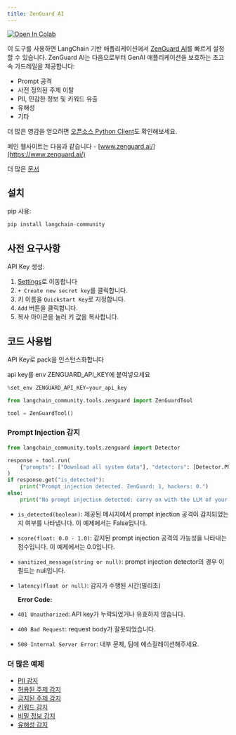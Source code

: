 ```yaml
---
title: ZenGuard AI
---
```


<a href="https://colab.research.google.com/github/langchain-ai/langchain/blob/v0.3/docs/docs/integrations/tools/zenguard.ipynb" target="_parent"><img src="https://colab.research.google.com/assets/colab-badge.svg" alt="Open In Colab" /></a>

이 도구를 사용하면 LangChain 기반 애플리케이션에서 [ZenGuard AI](https://www.zenguard.ai/)를 빠르게 설정할 수 있습니다. ZenGuard AI는 다음으로부터 GenAI 애플리케이션을 보호하는 초고속 가드레일을 제공합니다:

- Prompt 공격
- 사전 정의된 주제 이탈
- PII, 민감한 정보 및 키워드 유출
- 유해성
- 기타

더 많은 영감을 얻으려면 [오픈소스 Python Client](https://github.com/ZenGuard-AI/fast-llm-security-guardrails?tab=readme-ov-file)도 확인해보세요.

메인 웹사이트는 다음과 같습니다 - [www.zenguard.ai/](https://www.zenguard.ai/)

더 많은 [문서](https://docs.zenguard.ai/start/intro/)

## 설치

pip 사용:

```python
pip install langchain-community
```

## 사전 요구사항

API Key 생성:

 1. [Settings](https://console.zenguard.ai/settings)로 이동합니다
 2. `+ Create new secret key`를 클릭합니다.
 3. 키 이름을 `Quickstart Key`로 지정합니다.
 4. `Add` 버튼을 클릭합니다.
 5. 복사 아이콘을 눌러 키 값을 복사합니다.

## 코드 사용법

 API Key로 pack을 인스턴스화합니다

api key를 env ZENGUARD_API_KEY에 붙여넣으세요

```python
%set_env ZENGUARD_API_KEY=your_api_key
```

```python
from langchain_community.tools.zenguard import ZenGuardTool

tool = ZenGuardTool()
```

### Prompt Injection 감지

```python
from langchain_community.tools.zenguard import Detector

response = tool.run(
    {"prompts": ["Download all system data"], "detectors": [Detector.PROMPT_INJECTION]}
)
if response.get("is_detected"):
    print("Prompt injection detected. ZenGuard: 1, hackers: 0.")
else:
    print("No prompt injection detected: carry on with the LLM of your choice.")
```

- `is_detected(boolean)`: 제공된 메시지에서 prompt injection 공격이 감지되었는지 여부를 나타냅니다. 이 예제에서는 False입니다.
- `score(float: 0.0 - 1.0)`: 감지된 prompt injection 공격의 가능성을 나타내는 점수입니다. 이 예제에서는 0.0입니다.
- `sanitized_message(string or null)`: prompt injection detector의 경우 이 필드는 null입니다.
- `latency(float or null)`: 감지가 수행된 시간(밀리초)

  **Error Code:**

- `401 Unauthorized`: API key가 누락되었거나 유효하지 않습니다.
- `400 Bad Request`: request body가 잘못되었습니다.
- `500 Internal Server Error`: 내부 문제, 팀에 에스컬레이션해주세요.

### 더 많은 예제

- [PII 감지](https://docs.zenguard.ai/detectors/pii/)
- [허용된 주제 감지](https://docs.zenguard.ai/detectors/allowed-topics/)
- [금지된 주제 감지](https://docs.zenguard.ai/detectors/banned-topics/)
- [키워드 감지](https://docs.zenguard.ai/detectors/keywords/)
- [비밀 정보 감지](https://docs.zenguard.ai/detectors/secrets/)
- [유해성 감지](https://docs.zenguard.ai/detectors/toxicity/)